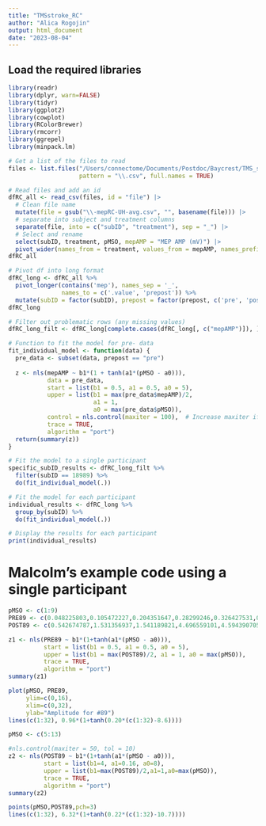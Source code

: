 ```yaml
---
title: "TMSstroke_RC"
author: "Alica Rogojin"
output: html_document
date: "2023-08-04"
---
```


## Load the required libraries
```r
library(readr)
library(dplyr, warn=FALSE)
library(tidyr)
library(ggplot2) 
library(cowplot) 
library(RColorBrewer) 
library(rmcorr)
library(ggrepel)
library(minpack.lm)
```

```r
# Get a list of the files to read
files <- list.files("/Users/connectome/Documents/Postdoc/Baycrest/TMS_stroke/processed_data/rc/average/unaffected_hemi", 
                    pattern = "\\.csv", full.names = TRUE)

# Read files and add an id
dfRC_all <- read_csv(files, id = "file") |>
  # Clean file name
  mutate(file = gsub("\\-mepRC-UH-avg.csv", "", basename(file))) |>
  # separate into subject and treatment columns
  separate(file, into = c("subID", "treatment"), sep = "_") |> 
  # Select and rename
  select(subID, treatment, pMSO, mepAMP = "MEP AMP (mV)") |> 
  pivot_wider(names_from = treatment, values_from = mepAMP, names_prefix = "mepAMP_")
dfRC_all

# Pivot df into long format
dfRC_long <- dfRC_all %>%
  pivot_longer(contains('mep'), names_sep = '_', 
               names_to = c('.value', 'prepost')) %>%
  mutate(subID = factor(subID), prepost = factor(prepost, c('pre', 'post')))
dfRC_long

# Filter out problematic rows (any missing values)
dfRC_long_filt <- dfRC_long[complete.cases(dfRC_long[, c("mepAMP")]), ]

# Function to fit the model for pre- data
fit_individual_model <- function(data) {
  pre_data <- subset(data, prepost == "pre")
  
  z <- nls(mepAMP ~ b1*(1 + tanh(a1*(pMSO - a0))), 
           data = pre_data,
           start = list(b1 = 0.5, a1 = 0.5, a0 = 5),
           upper = list(b1 = max(pre_data$mepAMP)/2, 
                        a1 = 1, 
                        a0 = max(pre_data$pMSO)),
           control = nls.control(maxiter = 100),  # Increase maxiter if needed
           trace = TRUE,
           algorithm = "port")
  return(summary(z))
}

# Fit the model to a single participant
specific_subID_results <- dfRC_long_filt %>%
  filter(subID == 18989) %>%
  do(fit_individual_model(.))

# Fit the model for each participant
individual_results <- dfRC_long %>%
  group_by(subID) %>%
  do(fit_individual_model(.))

# Display the results for each participant
print(individual_results)
```

# Malcolm's example code using a single participant

```r
pMSO <- c(1:9)
PRE89 <- c(0.048225803,0.105472227,0.204351647,0.28299246,0.326427531,0.608006921,0.540236238,0.903566428,1.04172458)
POST89 <- c(0.542674787,1.531356937,1.541189821,4.696559101,4.594390705,6.151579738,4.166369752,5.898124955,12.63777354)

z1 <- nls(PRE89 ~ b1*(1+tanh(a1*(pMSO - a0))), 
          start = list(b1 = 0.5, a1 = 0.5, a0 = 5),
          upper = list(b1 = max(POST89)/2, a1 = 1, a0 = max(pMSO)),
          trace = TRUE,
          algorithm = "port")
summary(z1)

plot(pMSO, PRE89, 
     ylim=c(0,16),
     xlim=c(0,32), 
     ylab="Amplitude for #89")
lines(c(1:32), 0.96*(1+tanh(0.20*(c(1:32)-8.6))))

pMSO <- c(5:13)

#nls.control(maxiter = 50, tol = 10)
z2 <- nls(POST89 ~ b1*(1+tanh(a1*(pMSO - a0))), 
          start = list(b1=4, a1=0.16, a0=8),
          upper = list(b1=max(POST89)/2,a1=1,a0=max(pMSO)),
          trace = TRUE,
          algorithm = "port")
summary(z2)

points(pMSO,POST89,pch=3)
lines(c(1:32), 6.32*(1+tanh(0.22*(c(1:32)-10.7))))

```
